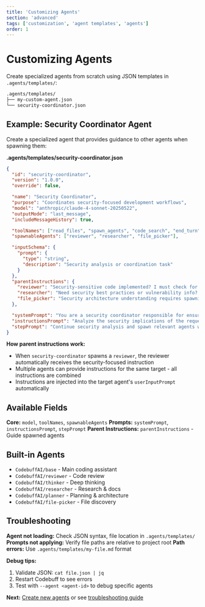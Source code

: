 ```yaml
---
title: 'Customizing Agents'
section: 'advanced'
tags: ['customization', 'agent templates', 'agents']
order: 1
---
```


# Customizing Agents

Create specialized agents from scratch using JSON templates in `.agents/templates/`:

```markdown
.agents/templates/
├── my-custom-agent.json
└── security-coordinator.json
```

## Example: Security Coordinator Agent

Create a specialized agent that provides guidance to other agents when spawning them:

**.agents/templates/security-coordinator.json**

```json
{
  "id": "security-coordinator",
  "version": "1.0.0",
  "override": false,

  "name": "Security Coordinator",
  "purpose": "Coordinates security-focused development workflows",
  "model": "anthropic/claude-4-sonnet-20250522",
  "outputMode": "last_message",
  "includeMessageHistory": true,

  "toolNames": ["read_files", "spawn_agents", "code_search", "end_turn"],
  "spawnableAgents": ["reviewer", "researcher", "file_picker"],

  "inputSchema": {
    "prompt": {
      "type": "string",
      "description": "Security analysis or coordination task"
    }
  },
  "parentInstructions": {
    "reviewer": "Security-sensitive code implemented? I must check for SQL injection, XSS, authentication bypasses, and input validation.",
    "researcher": "Need security best practices or vulnerability info? Spawn me for OWASP guidelines and technology-specific threat research.",
    "file_picker": "Security architecture understanding requires spawning me - I'll locate authentication configs, security middleware, and access control files."
  },

  "systemPrompt": "You are a security coordinator responsible for ensuring secure development practices.",
  "instructionsPrompt": "Analyze the security implications of the request and coordinate appropriate security-focused agents.",
  "stepPrompt": "Continue security analysis and spawn relevant agents with security-focused instructions."
}
```

**How parent instructions work:**

- When `security-coordinator` spawns a `reviewer`, the reviewer automatically receives the security-focused instruction
- Multiple agents can provide instructions for the same target - all instructions are combined
- Instructions are injected into the target agent's `userInputPrompt` automatically

## Available Fields

**Core:** `model`, `toolNames`, `spawnableAgents`
**Prompts:** `systemPrompt`, `instructionsPrompt`, `stepPrompt`
**Parent Instructions:** `parentInstructions` - Guide spawned agents

## Built-in Agents

- `CodebuffAI/base` - Main coding assistant
- `CodebuffAI/reviewer` - Code review
- `CodebuffAI/thinker` - Deep thinking
- `CodebuffAI/researcher` - Research & docs
- `CodebuffAI/planner` - Planning & architecture
- `CodebuffAI/file-picker` - File discovery

## Troubleshooting

**Agent not loading:** Check JSON syntax, file location in `.agents/templates/`
**Prompts not applying:** Verify file paths are relative to project root
**Path errors:** Use `.agents/templates/my-file.md` format

**Debug tips:**

1. Validate JSON: `cat file.json | jq`
2. Restart Codebuff to see errors
3. Test with `--agent <agent-id>` to debug specific agents

**Next:** [Create new agents](/docs/agents/creating-new-agents) or see [troubleshooting guide](/docs/agents/troubleshooting)

